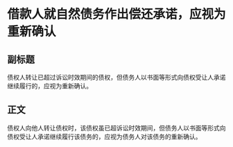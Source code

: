 # 借款人就自然债务作出偿还承诺，应视为重新确认
## 副标题
债权人转让已超过诉讼时效期间的债权，但债务人以书面等形式向债权受让人承诺继续履行的，应视为重新确认。
## 正文
债权人向他人转让债权时，该债权虽已超诉讼时效期间，但债务人以书面等形式向债权受让人承诺继续履行该债务的，应视为债务人对该债务的重新确认。